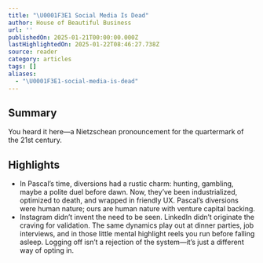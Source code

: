 ```yaml
---
title: "\U0001F3E1 Social Media Is Dead"
author: House of Beautiful Business
url: ''
publishedOn: 2025-01-21T00:00:00.000Z
lastHighlightedOn: 2025-01-22T08:46:27.738Z
source: reader
category: articles
tags: []
aliases:
  - "\U0001F3E1-social-media-is-dead"
---
```

## Summary

You heard it here—a Nietzschean pronouncement for the quartermark of the 21st century.

## Highlights
- In Pascal’s time, diversions had a rustic charm: hunting, gambling, maybe a polite duel before dawn. Now, they’ve been industrialized, optimized to death, and wrapped in friendly UX. Pascal’s diversions were human nature; ours are human nature with venture capital backing.
- Instagram didn’t invent the need to be seen. LinkedIn didn’t originate the craving for validation. The same dynamics play out at dinner parties, job interviews, and in those little mental highlight reels you run before falling asleep. Logging off isn’t a rejection of the system—it’s just a different way of opting in.
